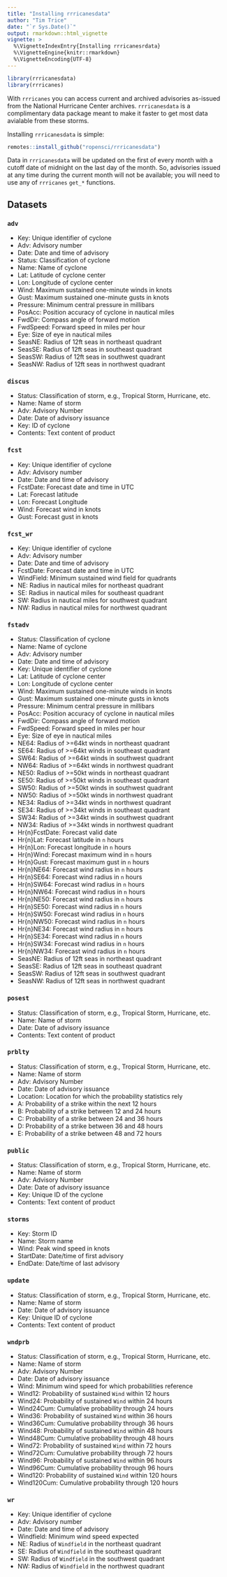 ```yaml
---
title: "Installing rrricanesdata"
author: "Tim Trice"
date: "`r Sys.Date()`"
output: rmarkdown::html_vignette
vignette: >
  %\VignetteIndexEntry{Installing rrricanesrdata}
  %\VignetteEngine{knitr::rmarkdown}
  %\VignetteEncoding{UTF-8}
---
```


```r
library(rrricanesdata)
library(rrricanes)
```

With `rrricanes` you can access current and archived advisories as-issued from the National Hurricane Center archives. `rrricanesdata` is a complimentary data package meant to make it faster to get most data avialable from these storms. 

Installing `rrricanesdata` is simple:

```r
remotes::install_github("ropensci/rrricanesdata")
```

Data in `rrricanesdata` will be updated on the first of every month with a cutoff date of midnight on the last day of the month. So, advisories issued at any time during the current month will not be available; you will need to use any of `rrricanes` `get_*` functions. 

## Datasets

### `adv`
  * Key: Unique identifier of cyclone
  * Adv: Advisory number
  * Date: Date and time of advisory
  * Status: Classification of cyclone
  * Name: Name of cyclone
  * Lat: Latitude of cyclone center
  * Lon: Longitude of cyclone center
  * Wind: Maximum sustained one-minute winds in knots
  * Gust: Maximum sustained one-minute gusts in knots
  * Pressure: Minimum central pressure in millibars
  * PosAcc: Position accuracy of cyclone in nautical miles
  * FwdDir: Compass angle of forward motion
  * FwdSpeed: Forward speed in miles per hour
  * Eye: Size of eye in nautical miles
  * SeasNE: Radius of 12ft seas in northeast quadrant
  * SeasSE: Radius of 12ft seas in southeast quadrant
  * SeasSW: Radius of 12ft seas in southwest quadrant
  * SeasNW: Radius of 12ft seas in northwest quadrant

### `discus`
  * Status: Classification of storm, e.g., Tropical Storm, Hurricane,
    etc.
  * Name: Name of storm
  * Adv: Advisory Number
  * Date: Date of advisory issuance
  * Key: ID of cyclone
  * Contents: Text content of product

### `fcst`
  * Key: Unique identifier of cyclone
  * Adv: Advisory number
  * Date: Date and time of advisory
  * FcstDate: Forecast date and time in UTC
  * Lat: Forecast latitude
  * Lon: Forecast Longitude
  * Wind: Forecast wind in knots
  * Gust: Forecast gust in knots

### `fcst_wr`
  * Key: Unique identifier of cyclone
  * Adv: Advisory number
  * Date: Date and time of advisory
  * FcstDate: Forecast date and time in UTC
  * WindField: Minimum sustained wind field for quadrants
  * NE: Radius in nautical miles for northeast quadrant
  * SE: Radius in nautical miles for southeast quadrant
  * SW: Radius in nautical miles for southwest quadrant
  * NW: Radius in nautical miles for northwest quadrant

### `fstadv`
  * Status: Classification of cyclone
  * Name: Name of cyclone
  * Adv: Advisory number
  * Date: Date and time of advisory
  * Key: Unique identifier of cyclone
  * Lat: Latitude of cyclone center
  * Lon: Longitude of cyclone center
  * Wind: Maximum sustained one-minute winds in knots
  * Gust: Maximum sustained one-minute gusts in knots
  * Pressure: Minimum central pressure in millibars
  * PosAcc: Position accuracy of cyclone in nautical miles
  * FwdDir: Compass angle of forward motion
  * FwdSpeed: Forward speed in miles per hour
  * Eye: Size of eye in nautical miles
  * NE64: Radius of >=64kt winds in northeast quadrant
  * SE64: Radius of >=64kt winds in southeast quadrant
  * SW64: Radius of >=64kt winds in southwest quadrant
  * NW64: Radius of >=64kt winds in northwest quadrant
  * NE50: Radius of >=50kt winds in northeast quadrant
  * SE50: Radius of >=50kt winds in southeast quadrant
  * SW50: Radius of >=50kt winds in southwest quadrant
  * NW50: Radius of >=50kt winds in northwest quadrant
  * NE34: Radius of >=34kt winds in northwest quadrant
  * SE34: Radius of >=34kt winds in southeast quadrant
  * SW34: Radius of >=34kt winds in southwest quadrant
  * NW34: Radius of >=34kt winds in northwest quadrant
  * Hr\{n\}FcstDate: Forecast valid date
  * Hr\{n\}Lat: Forecast latitude in `n` hours
  * Hr\{n\}Lon: Forecast longitude in `n` hours
  * Hr\{n\}Wind: Forecast maximum wind in `n` hours
  * Hr\{n\}Gust: Forecast maximum gust in `n` hours
  * Hr\{n\}NE64: Forecast wind radius in `n` hours
  * Hr\{n\}SE64: Forecast wind radius in `n` hours
  * Hr\{n\}SW64: Forecast wind radius in `n` hours
  * Hr\{n\}NW64: Forecast wind radius in `n` hours
  * Hr\{n\}NE50: Forecast wind radius in `n` hours
  * Hr\{n\}SE50: Forecast wind radius in `n` hours
  * Hr\{n\}SW50: Forecast wind radius in `n` hours
  * Hr\{n\}NW50: Forecast wind radius in `n` hours
  * Hr\{n\}NE34: Forecast wind radius in `n` hours
  * Hr\{n\}SE34: Forecast wind radius in `n` hours
  * Hr\{n\}SW34: Forecast wind radius in `n` hours
  * Hr\{n\}NW34: Forecast wind radius in `n` hours
  * SeasNE: Radius of 12ft seas in northeast quadrant
  * SeasSE: Radius of 12ft seas in southeast quadrant
  * SeasSW: Radius of 12ft seas in southwest quadrant
  * SeasNW: Radius of 12ft seas in northwest quadrant

### `posest`
  * Status: Classification of storm, e.g., Tropical Storm, Hurricane,
    etc.
  * Name: Name of storm
  * Date: Date of advisory issuance
  * Contents: Text content of product

### `prblty`
  * Status: Classification of storm, e.g., Tropical Storm, Hurricane,
    etc.
  * Name: Name of storm
  * Adv: Advisory Number
  * Date: Date of advisory issuance
  * Location: Location for which the probability statistics rely
  * A: Probability of a strike within the next 12 hours
  * B: Probability of a strike between 12 and 24 hours
  * C: Probability of a strike between 24 and 36 hours
  * D: Probability of a strike between 36 and 48 hours
  * E: Probability of a strike between 48 and 72 hours

### `public`
  * Status: Classification of storm, e.g., Tropical Storm, Hurricane,
    etc.
  * Name: Name of storm
  * Adv: Advisory Number
  * Date: Date of advisory issuance
  * Key: Unique ID of the cyclone
  * Contents: Text content of product

### `storms`
  * Key: Storm ID
  * Name: Storm name
  * Wind: Peak wind speed in knots
  * StartDate: Date/time of first advisory
  * EndDate: Date/time of last advisory

### `update`
  * Status: Classification of storm, e.g., Tropical Storm, Hurricane,
    etc.
  * Name: Name of storm
  * Date: Date of advisory issuance
  * Key: Unique ID of cyclone
  * Contents: Text content of product

### `wndprb`
  * Status: Classification of storm, e.g., Tropical Storm, Hurricane,
    etc.
  * Name: Name of storm
  * Adv: Advisory Number
  * Date: Date of advisory issuance
  * Wind: Minimum wind speed for which probabilities reference
  * Wind12: Probability of sustained `Wind` within 12 hours
  * Wind24: Probability of sustained `Wind` within 24 hours
  * Wind24Cum: Cumulative probability through 24 hours
  * Wind36: Probability of sustained `Wind` within 36 hours
  * Wind36Cum: Cumulative probability through 36 hours
  * Wind48: Probability of sustained `Wind` within 48 hours
  * Wind48Cum: Cumulative probability through 48 hours
  * Wind72: Probability of sustained `Wind` within 72 hours
  * Wind72Cum: Cumulative probability through 72 hours
  * Wind96: Probability of sustained `Wind` within 96 hours
  * Wind96Cum: Cumulative probability through 96 hours
  * Wind120: Probability of sustained `Wind` within 120 hours
  * Wind120Cum: Cumulative probability through 120 hours

### `wr`
  * Key: Unique identifier of cyclone
  * Adv: Advisory number
  * Date: Date and time of advisory
  * Windfield: Minimum wind speed expected
  * NE: Radius of `Windfield` in the northeast quadrant
  * SE: Radius of `Windfield` in the southeast quadrant
  * SW: Radius of `Windfield` in the southwest quadrant
  * NW: Radius of `Windfield` in the northwest quadrant
